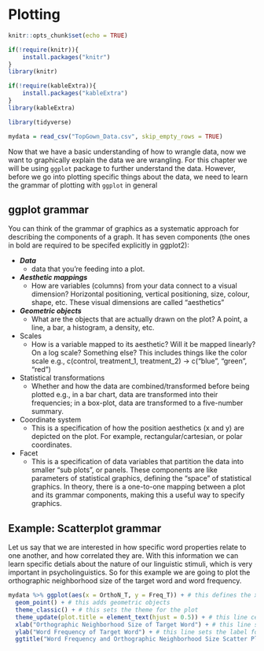 # Plotting

```r

knitr::opts_chunk$set(echo = TRUE)

if(!require(knitr)){
    install.packages("knitr")
}
library(knitr)

if(!require(kableExtra)){
    install.packages("kableExtra")
}
library(kableExtra)

library(tidyverse)

mydata = read_csv("TopGown_Data.csv", skip_empty_rows = TRUE)
```
Now that we have a basic understanding of how to wrangle data, now we want to graphically explain the data we are wrangling. For this chapter we will be using `ggplot` package to further understand the data. However, before we go into plotting specific things about the data, we need to learn the grammar of plotting with `ggplot` in general

## ggplot grammar

You can think of the grammar of graphics as a systematic approach for describing the components of a graph. It has seven components (the ones in bold are required to be specifed explicitly in ggplot2):

* ***Data***
    * data that you’re feeding into a plot.
* ***Aesthetic mappings***
    * How are variables (columns) from your data connect to a visual dimension?
      Horizontal positioning, vertical positioning, size, colour, shape, etc.
      These visual dimensions are called “aesthetics”
* ***Geometric objects***
    * What are the objects that are actually drawn on the plot?
      A point, a line, a bar, a histogram, a density, etc.
* Scales
    * How is a variable mapped to its aesthetic?
      Will it be mapped linearly? On a log scale? Something else?
      This includes things like the color scale
      e.g., c(control, treatment_1, treatment_2) -> c(“blue”, “green”, “red”)
* Statistical transformations
    * Whether and how the data are combined/transformed before being plotted
      e.g., in a bar chart, data are transformed into their frequencies; in a box-plot, data are transformed to a five-number summary.
* Coordinate system
    * This is a specification of how the position aesthetics (x and y) are depicted on the plot. For example, rectangular/cartesian, or polar coordinates.
* Facet
    * This is a specification of data variables that partition the data into smaller “sub plots”, or panels.
      These components are like parameters of statistical graphics, defining the “space” of statistical graphics. In theory, there is a one-to-one mapping between a plot and its       grammar components, making this a useful way to specify graphics.
      
## Example: Scatterplot grammar

Let us say that we are interested in how specific word properties relate to one another, and how correlated they are. With this information we can learn specific detials about the nature of our linguistic stimuli, which is very important in psycholinguistics. So for this example we are going to plot the orthographic neighborhood size of the target word and word frequency. 

```r

mydata %>% ggplot(aes(x = OrthoN_T, y = Freq_T)) + # this defines the x and y axes of the plot
  geom_point() + # this adds geometric objects
  theme_classic() + # this sets the theme for the plot
  theme_update(plot.title = element_text(hjust = 0.5)) + # this line centers the title
  xlab("Orthographic Neighborhood Size of Target Word") + # this line sets the label for x-axis
  ylab("Word Frequency of Target Word") + # this line sets the label for y-axis
  ggtitle("Word Frequency and Orthographic Neighborhood Size Scatter Plot") # this sets the title for the plot

```
  
